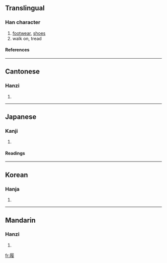 {{see|履}}

==Translingual==
===Han character===
{{Han char|rn=44|rad=尸|as=12|sn=15|four=7724<sub>7</sub>|canj=尸竹人水 (SHOE)}}
# [[footwear]], [[shoes]]
# walk on, tread
====References====
{{Han ref|kx=0303.410|dkj=07799|dj=0602.010|hdz=20980.030|uh=5C65|ud=23653|bh=BC69|bd=48233}}
----
==Cantonese==
===Hanzi===
{{yue-hanzi|jyut=|y=lei5, leui5}}
# {{defn|Cantonese}}
----
==Japanese==
===Kanji===
{{ja-kanji|grade=c|rs=尸12}}
# {{defn|Japanese}} 
====Readings====
{{ja-readings|on=[[り]] (ri)|kun=[[はく]] (haku), [[くつ]] (kutsu), [[ふむ]] (fumu)}}
----
==Korean==
===Hanja===
{{ko-hanja|hangeul=리|rv=ri|mr=ri}}
# {{defn|Korean}}
----
==Mandarin==
===Hanzi===
{{cmn-hanzi|pin=[[lǚ]] ([[lü3]])|wg=lü<sup>3</sup>}}
# {{defn|Mandarin}}

[[fr:履]]